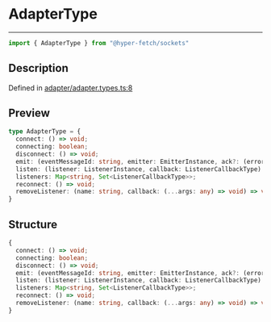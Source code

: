 

# AdapterType

<div class="api-docs__separator" data-reactroot="">

---

</div><div class="api-docs__import" data-reactroot="">

```ts
import { AdapterType } from "@hyper-fetch/sockets"
```

</div><div class="api-docs__section">

## Description

</div><div class="api-docs__description"><span class="api-docs__do-not-parse">



</span></div><p class="api-docs__definition">

Defined in [adapter/adapter.types.ts:8](https://github.com/BetterTyped/hyper-fetch/blob/c44d728f/packages/sockets/src/adapter/adapter.types.ts#L8)

</p><div class="api-docs__section">

## Preview

</div><div class="api-docs__preview type">

```ts
type AdapterType = {
  connect: () => void; 
  connecting: boolean; 
  disconnect: () => void; 
  emit: (eventMessageId: string, emitter: EmitterInstance, ack?: (error: Error | null, response: any) => void) => void; 
  listen: (listener: ListenerInstance, callback: ListenerCallbackType) => RemoveListenerCallbackType; 
  listeners: Map<string, Set<ListenerCallbackType>>; 
  reconnect: () => void; 
  removeListener: (name: string, callback: (...args: any) => void) => void; 
}
```

</div><div class="api-docs__section">

## Structure

</div><div class="api-docs__returns">

```ts
{
  connect: () => void;
  connecting: boolean;
  disconnect: () => void;
  emit: (eventMessageId: string, emitter: EmitterInstance, ack?: (error: Error | null, response: any) => void) => void;
  listen: (listener: ListenerInstance, callback: ListenerCallbackType) => RemoveListenerCallbackType;
  listeners: Map<string, Set<ListenerCallbackType>>;
  reconnect: () => void;
  removeListener: (name: string, callback: (...args: any) => void) => void;
}
```

</div>